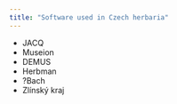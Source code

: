 ```yaml
---
title: "Software used in Czech herbaria"
---
```


- JACQ
- Museion
- DEMUS
- Herbman
- ?Bach
- Zlínský kraj

